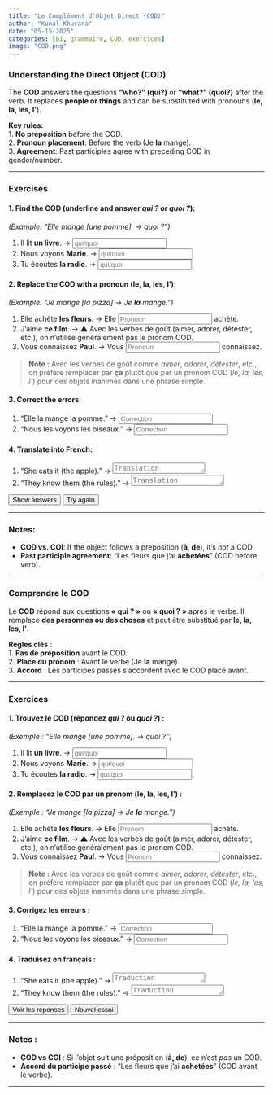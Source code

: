 ```yaml
---
title: "Le Complément d'Objet Direct (COD)"  
author: "Kunal Khurana"  
date: "05-15-2025"  
categories: [B1, grammaire, COD, exercices]  
image: "COD.png"  
---
```


::: {.content-visible when-profile="english"}

### Understanding the Direct Object (COD)  
The **COD** answers the questions **"who?" (qui?)** or **"what?" (quoi?)** after the verb. It replaces **people or things** and can be substituted with pronouns (**le, la, les, l’**).  

**Key rules:**  
1. **No preposition** before the COD.  
2. **Pronoun placement**: Before the verb (Je **la** mange).  
3. **Agreement**: Past participles agree with preceding COD in gender/number.  

---

### Exercises  

#### 1. Find the COD (underline and answer *qui ?* or *quoi ?*):  
*(Example: "Elle mange [une pomme]. → quoi ?")*  

1. Il lit **un livre**. → <input type="text" placeholder="qui/quoi" oninput="checkAnswer(this, 'quoi')"><span style="margin-left:10px;"></span>  
2. Nous voyons **Marie**. → <input type="text" placeholder="qui/quoi" oninput="checkAnswer(this, 'qui')"><span style="margin-left:10px;"></span>  
3. Tu écoutes **la radio**. → <input type="text" placeholder="qui/quoi" oninput="checkAnswer(this, 'quoi')"><span style="margin-left:10px;"></span>  

#### 2. Replace the COD with a pronoun (**le, la, les, l’**):  
*(Example: "Je mange [la pizza] → Je **la** mange.")*  

1. Elle achète **les fleurs**. → Elle <input type="text" placeholder="Pronoun" oninput="checkAnswer(this, 'les')"> achète.<span style="margin-left:10px;"></span>  
2. J’aime **ce film**. → ⚠️ Avec les verbes de goût (aimer, adorer, détester, etc.), on n'utilise généralement pas le pronom COD.
3. Vous connaissez **Paul**. → Vous <input type="text" placeholder="Pronoun" oninput="checkAnswer(this, 'le')"> connaissez.<span style="margin-left:10px;"></span>  

> **Note :** Avec les verbes de goût comme *aimer*, *adorer*, *détester*, etc., on préfère remplacer par **ça** plutôt que par un pronom COD (*le, la, les, l’*) pour des objets inanimés dans une phrase simple.

#### 3. Correct the errors:  
1. "Elle la mange la pomme." → <input type="text" placeholder="Correction" oninput="checkAnswer(this, 'Elle mange la pomme.')"><span style="margin-left:10px;"></span>  
2. "Nous les voyons les oiseaux." → <input type="text" placeholder="Correction" oninput="checkAnswer(this, 'Nous voyons les oiseaux.')"><span style="margin-left:10px;"></span>  

#### 4. Translate into French:  
1. "She eats it (the apple)." → <textarea placeholder="Translation" rows="1" oninput="checkTranslation(this, 'Elle la mange.')"></textarea><span style="margin-left:10px;"></span>  
2. "They know them (the rules)." → <textarea placeholder="Translation" rows="1" oninput="checkTranslation(this, 'Ils les connaissent.')"></textarea><span style="margin-left:10px;"></span>  

<button onclick="showAnswers()">Show answers</button>  
<button onclick="refreshPage()">Try again</button>  

---

### Notes:  
- **COD vs. COI**: If the object follows a preposition (**à, de**), it’s *not* a COD.  
- **Past participle agreement**: "Les fleurs que j’ai **achetées**" (COD before verb).  

:::

---

::: {.content-visible when-profile="french"}  

### Comprendre le COD  
Le **COD** répond aux questions **« qui ? »** ou **« quoi ? »** après le verbe. Il remplace **des personnes ou des choses** et peut être substitué par **le, la, les, l’**.  

**Règles clés** :  
1. **Pas de préposition** avant le COD.  
2. **Place du pronom** : Avant le verbe (Je **la** mange).  
3. **Accord** : Les participes passés s’accordent avec le COD placé avant.  

---

### Exercices  

#### 1. Trouvez le COD (répondez *qui ?* ou *quoi ?*) :  
*(Exemple : "Elle mange [une pomme]. → quoi ?")*  

1. Il lit **un livre**. → <input type="text" placeholder="qui/quoi" oninput="checkAnswer(this, 'quoi')"><span style="margin-left:10px;"></span>  
2. Nous voyons **Marie**. → <input type="text" placeholder="qui/quoi" oninput="checkAnswer(this, 'qui')"><span style="margin-left:10px;"></span>  
3. Tu écoutes **la radio**. → <input type="text" placeholder="qui/quoi" oninput="checkAnswer(this, 'quoi')"><span style="margin-left:10px;"></span>  

#### 2. Remplacez le COD par un pronom (**le, la, les, l’**) :  
*(Exemple : "Je mange [la pizza] → Je **la** mange.")*  

1. Elle achète **les fleurs**. → Elle <input type="text" placeholder="Pronom" oninput="checkAnswer(this, 'les')"> achète.<span style="margin-left:10px;"></span>  
2. J’aime **ce film**. → ⚠️ Avec les verbes de goût (aimer, adorer, détester, etc.), on n'utilise généralement pas le pronom COD.
3. Vous connaissez **Paul**. → Vous <input type="text" placeholder="Pronom" oninput="checkAnswer(this, 'le')"> connaissez.<span style="margin-left:10px;"></span>  

> **Note :** Avec les verbes de goût comme *aimer*, *adorer*, *détester*, etc., on préfère remplacer par **ça** plutôt que par un pronom COD (*le, la, les, l’*) pour des objets inanimés dans une phrase simple.

#### 3. Corrigez les erreurs :  
1. "Elle la mange la pomme." → <input type="text" placeholder="Correction" oninput="checkAnswer(this, 'Elle mange la pomme.')"><span style="margin-left:10px;"></span>  
2. "Nous les voyons les oiseaux." → <input type="text" placeholder="Correction" oninput="checkAnswer(this, 'Nous voyons les oiseaux.')"><span style="margin-left:10px;"></span>  

#### 4. Traduisez en français :  
1. "She eats it (the apple)." → <textarea placeholder="Traduction" rows="1" oninput="checkTranslation(this, 'Elle la mange.')"></textarea><span style="margin-left:10px;"></span>  
2. "They know them (the rules)." → <textarea placeholder="Traduction" rows="1" oninput="checkTranslation(this, 'Ils les connaissent.')"></textarea><span style="margin-left:10px;"></span>  

<button onclick="showAnswers()">Voir les réponses</button>  
<button onclick="refreshPage()">Nouvel essai</button>  

---

### Notes :  
- **COD vs COI** : Si l’objet suit une préposition (**à, de**), ce n’est *pas* un COD.  
- **Accord du participe passé** : "Les fleurs que j’ai **achetées**" (COD avant le verbe).  

:::

<script>
function checkAnswer(input, correctAnswer) {
    const span = input.nextElementSibling;
    if (input.value.trim().toLowerCase() === correctAnswer.toLowerCase()) {
        span.textContent = "✓ Correct";
        span.style.color = "green";
    } else {
        span.textContent = "";
    }
}

function checkTranslation(textarea, correctTranslation) {
    const span = textarea.nextElementSibling;
    if (textarea.value.trim().toLowerCase() === correctTranslation.toLowerCase()) {
        span.textContent = "✓ Correct";
        span.style.color = "green";
    } else {
        span.textContent = "";
    }
}

function showAnswers() {
    document.querySelectorAll('input[type="text"], textarea').forEach(el => {
        const correct = el.getAttribute('oninput')?.match(/'([^']+)'/)?.[1];
        if (correct) {
            const span = el.nextElementSibling;
            span.textContent = `Réponse : ${correct}`;
            span.style.color = "blue";
        }
    });
}

function refreshPage() {
    location.reload();
}
</script>

--- 
